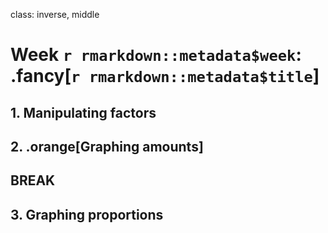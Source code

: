 
class: inverse, middle

# Week `r rmarkdown::metadata$week`: .fancy[`r rmarkdown::metadata$title`]

## 1. Manipulating factors
## 2. .orange[Graphing amounts]

## BREAK

## 3. Graphing proportions
